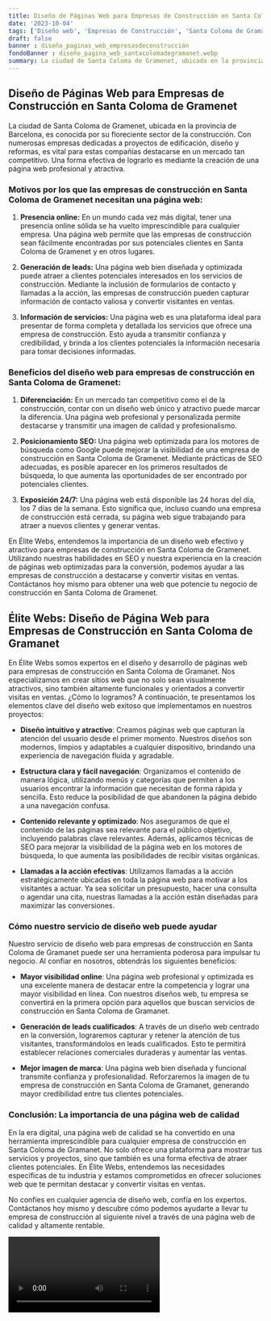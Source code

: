 ```yaml
---
title: Diseño de Páginas Web para Empresas de Construcción en Santa Coloma de Gramanet
date: '2023-10-04'
tags: ['Diseño web', 'Empresas de Construcción', 'Santa Coloma de Gramanet']
draft: false
banner : diseño_paginas_web_empresasdeconstrucción
fondoBanner : diseño_pagina_web_santacolomadegramanet.webp
summary: La ciudad de Santa Coloma de Gramenet, ubicada en la provincia de Barcelona, es conocida por su floreciente sector de la construcción. Con numerosas empresas dedicadas a proyectos de edificación, diseño y reformas, es vital para estas compañías destacarse en un mercado tan competitivo. Una forma efectiva de lograrlo es mediante la creación de una página web profesional y atractiva.
---
```


## Diseño de Páginas Web para Empresas de Construcción en Santa Coloma de Gramenet

La ciudad de Santa Coloma de Gramenet, ubicada en la provincia de Barcelona, es conocida por su floreciente sector de la construcción. Con numerosas empresas dedicadas a proyectos de edificación, diseño y reformas, es vital para estas compañías destacarse en un mercado tan competitivo. Una forma efectiva de lograrlo es mediante la creación de una página web profesional y atractiva.

### Motivos por los que las empresas de construcción en Santa Coloma de Gramenet necesitan una página web:

1. **Presencia online:** En un mundo cada vez más digital, tener una presencia online sólida se ha vuelto imprescindible para cualquier empresa. Una página web permite que las empresas de construcción sean fácilmente encontradas por sus potenciales clientes en Santa Coloma de Gramenet y en otros lugares.

2. **Generación de leads:** Una página web bien diseñada y optimizada puede atraer a clientes potenciales interesados en los servicios de construcción. Mediante la inclusión de formularios de contacto y llamadas a la acción, las empresas de construcción pueden capturar información de contacto valiosa y convertir visitantes en ventas.

3. **Información de servicios:** Una página web es una plataforma ideal para presentar de forma completa y detallada los servicios que ofrece una empresa de construcción. Esto ayuda a transmitir confianza y credibilidad, y brinda a los clientes potenciales la información necesaria para tomar decisiones informadas.

### Beneficios del diseño web para empresas de construcción en Santa Coloma de Gramenet:

1. **Diferenciación:** En un mercado tan competitivo como el de la construcción, contar con un diseño web único y atractivo puede marcar la diferencia. Una página web profesional y personalizada permite destacarse y transmitir una imagen de calidad y profesionalismo.

2. **Posicionamiento SEO:** Una página web optimizada para los motores de búsqueda como Google puede mejorar la visibilidad de una empresa de construcción en Santa Coloma de Gramenet. Mediante prácticas de SEO adecuadas, es posible aparecer en los primeros resultados de búsqueda, lo que aumenta las oportunidades de ser encontrado por potenciales clientes.

3. **Exposición 24/7:** Una página web está disponible las 24 horas del día, los 7 días de la semana. Esto significa que, incluso cuando una empresa de construcción está cerrada, su página web sigue trabajando para atraer a nuevos clientes y generar ventas.

En Élite Webs, entendemos la importancia de un diseño web efectivo y atractivo para empresas de construcción en Santa Coloma de Gramenet. Utilizando nuestras habilidades en SEO y nuestra experiencia en la creación de páginas web optimizadas para la conversión, podemos ayudar a las empresas de construcción a destacarse y convertir visitas en ventas. Contáctanos hoy mismo para obtener una web que potencie tu negocio de construcción en Santa Coloma de Gramenet.

<GifSeo />

<Cta />

## Élite Webs: Diseño de Página Web para Empresas de Construcción en Santa Coloma de Gramanet

En Élite Webs somos expertos en el diseño y desarrollo de páginas web para empresas de construcción en Santa Coloma de Gramanet. Nos especializamos en crear sitios web que no solo sean visualmente atractivos, sino también altamente funcionales y orientados a convertir visitas en ventas. ¿Cómo lo logramos? A continuación, te presentamos los elementos clave del diseño web exitoso que implementamos en nuestros proyectos:

- **Diseño intuitivo y atractivo**: Creamos páginas web que capturan la atención del usuario desde el primer momento. Nuestros diseños son modernos, limpios y adaptables a cualquier dispositivo, brindando una experiencia de navegación fluida y agradable.

- **Estructura clara y fácil navegación**: Organizamos el contenido de manera lógica, utilizando menús y categorías que permiten a los usuarios encontrar la información que necesitan de forma rápida y sencilla. Esto reduce la posibilidad de que abandonen la página debido a una navegación confusa.

- **Contenido relevante y optimizado**: Nos aseguramos de que el contenido de las páginas sea relevante para el público objetivo, incluyendo palabras clave relevantes. Además, aplicamos técnicas de SEO para mejorar la visibilidad de la página web en los motores de búsqueda, lo que aumenta las posibilidades de recibir visitas orgánicas.

- **Llamadas a la acción efectivas**: Utilizamos llamadas a la acción estratégicamente ubicadas en toda la página web para motivar a los visitantes a actuar. Ya sea solicitar un presupuesto, hacer una consulta o agendar una cita, nuestras llamadas a la acción están diseñadas para maximizar las conversiones.

### Cómo nuestro servicio de diseño web puede ayudar

Nuestro servicio de diseño web para empresas de construcción en Santa Coloma de Gramanet puede ser una herramienta poderosa para impulsar tu negocio. Al confiar en nosotros, obtendrás los siguientes beneficios:

- **Mayor visibilidad online**: Una página web profesional y optimizada es una excelente manera de destacar entre la competencia y lograr una mayor visibilidad en línea. Con nuestros diseños web, tu empresa se convertirá en la primera opción para aquellos que buscan servicios de construcción en Santa Coloma de Gramanet.

- **Generación de leads cualificados**: A través de un diseño web centrado en la conversión, lograremos capturar y retener la atención de tus visitantes, transformándolos en leads cualificados. Esto te permitirá establecer relaciones comerciales duraderas y aumentar las ventas.

- **Mejor imagen de marca**: Una página web bien diseñada y funcional transmite confianza y profesionalidad. Reforzaremos la imagen de tu empresa de construcción en Santa Coloma de Gramanet, generando mayor credibilidad entre tus clientes potenciales.

### Conclusión: La importancia de una página web de calidad

En la era digital, una página web de calidad se ha convertido en una herramienta imprescindible para cualquier empresa de construcción en Santa Coloma de Gramanet. No solo ofrece una plataforma para mostrar tus servicios y proyectos, sino que también es una forma efectiva de atraer clientes potenciales. En Élite Webs, entendemos las necesidades específicas de tu industria y estamos comprometidos en ofrecer soluciones web que te permitan destacar y convertir visitas en ventas.

No confíes en cualquier agencia de diseño web, confía en los expertos. Contáctanos hoy mismo y descubre cómo podemos ayudarte a llevar tu empresa de construcción al siguiente nivel a través de una página web de calidad y altamente rentable.

<Video />

<CtaBot job='Empresas de Construcción' city='Santa Coloma de Gramanet'/>

<Gmaps query='Santa Coloma de Gramanet+españa+maps' />